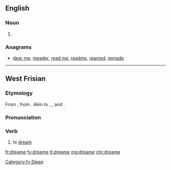 ==English==

===Noun===
{{en-noun}}

# {{obsolete spelling of|dream|lang=en}}

===Anagrams===
* [[dear me#English|dear me]], [[meader#English|meader]], [[read me#English|read me]], [[readme#English|readme]], [[reamed#English|reamed]], [[remade#English|remade]]

----

==West Frisian==

===Etymology===
From {{etyl|ofs|fy}}, from {{etyl|gem-pro|fy}} {{m|gem-pro|*draumijaną}}. Akin to {{etyl|en|-}} {{term|dream|lang=en}}, {{etyl|nl|-}} {{term|dromen|lang=nl}}, {{etyl|de|-}} {{term|träumen|lang=de}} and {{etyl|sv|-}} {{term|drömma|lang=sv}}.

===Pronunciation===
{{rfp|lang=fy}}

===Verb===
{{head|fy|verb}}

# to [[dream]]

[[Category:fy:Sleep]]

[[fr:dreame]]
[[fy:dreame]]
[[lt:dreame]]
[[mg:dreame]]
[[chr:dreame]]